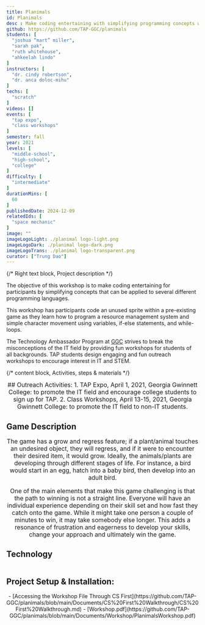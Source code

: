 ```yaml
---
title: Planimals
id: Planimals
desc : Make coding entertaining with simplifying programming concepts while learning how to program a resource management system and simple character movement using variables, if-else statements, and while-loops.
github: https://github.com/TAP-GGC/planimals
students: [
  "joshua “mart” miller",
  "sarah pak",
  "ruth whitehouse",
  "ahkeelah lindo"
]
instructors: [
  "dr. cindy robertson",
  "dr. anca doloc-mihu"
] 
techs: [
  "scratch"
]
videos: []
events: [
  "tap expo",
  "class workshops"
]
semester: fall
year: 2021
levels: [
  "middle-school",
  "high-school",
  "college"
] 
difficulty: [
  "intermediate"
] 
durationMins: [
  60
]
publishedDate: 2024-12-09
relatedIds: [
  "space mechanic"
]
image: ""
imageLogoLight: ./planimal logo-light.png
imageLogoDark: ./planimal logo-dark.png
imageLogoTrans: ./planimal logo-transparent.png
curator: ["Trung Dao"]
---
```




{/* Right text block, Project description */}

The objective of this workshop is to make coding entertaining for participants by simplifying concepts that can be applied to several different programming languages.

This workshop has participants code an unused sprite within a pre-existing game as they learn how to program a resource management system and simple character movement using variables, if-else statements, and while-loops.

The Technology Ambassador Program at [GGC](http://www.ggc.edu/tap) strives to break the misconceptions of the IT field by providing fun workshops for students of all backgrounds. TAP students design engaging and fun outreach workshops to encourage interest in IT and STEM.


{/* content block, Activities, steps & materials */}
<div style="text-align: center; justify-content: center; font-size: 1.125em;">
## Outreach Activities:
1. TAP Expo, April 1, 2021, Georgia Gwinnett College: to promote the IT field and encourage college students to sign up for TAP.
2. Class Workshops, April 13-15, 2021, Georgia Gwinnett College: to promote the IT field to non-IT students.
</div>

## Game Description
<div style="text-align: center; justify-content: center; font-size: 1.125em;">
The game has a grow and regress feature; if a plant/animal touches an undesired object, they will regress, and if it were to encounter their desired item, it would grow. Ideally, the animals/plants are developing through different stages of life. For instance, a bird would start in an egg, hatch into a baby bird, then develop into an adult bird.

One of the main elements that make this game challenging is that the path to winning is not a straight line. Everyone will have an individual experience depending on their skill set and how fast they catch onto the game. While it might take one person a couple of minutes to win, it may take somebody else longer. This adds a resonance of frustration and eagerness to develop your skills, change your approach and ultimately win the game.
</div>

## Technology
<div style='text-align:center; display: flex; justify-content: center; font-size: 1.25em'>
<Logo src= {ScratchLogo.src} alt="Scratch Logo" link="https://scratch.mit.edu/"/>
<Logo src={BlockBased.src} alt="Block Base Language " />
</div>

## Project Setup & Installation:
<div style='text-align:center; justify-content: center; font-size: 1em; top-margin: 50p; ' >
- [Accessing the Workshop File Through CS First](https://github.com/TAP-GGC/planimals/blob/main/Documents/CS%20First%20Walkthrough/CS%20First%20Walkthrough.md)
- [Workshop.pdf](https://github.com/TAP-GGC/planimals/blob/main/Documents/Workshop/PlanimalsWorkshop.pdf)
</div>